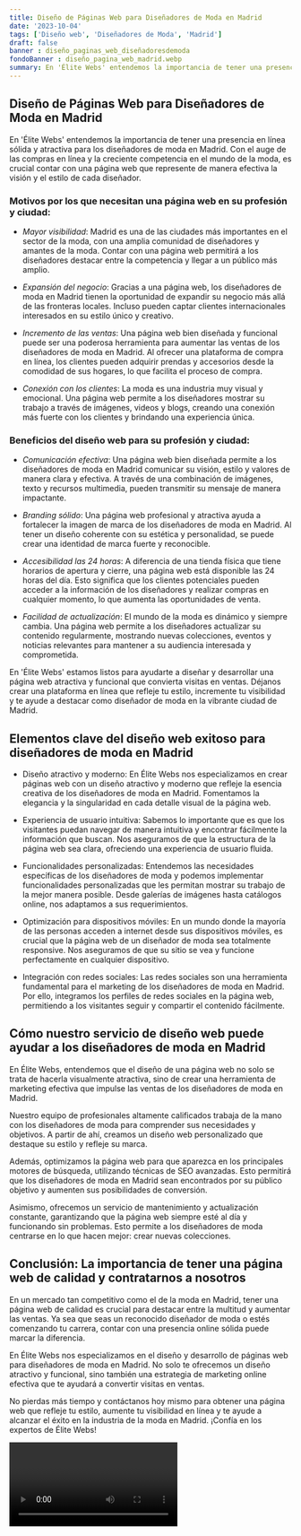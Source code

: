 ```yaml
---
title: Diseño de Páginas Web para Diseñadores de Moda en Madrid
date: '2023-10-04'
tags: ['Diseño web', 'Diseñadores de Moda', 'Madrid']
draft: false
banner : diseño_paginas_web_diseñadoresdemoda
fondoBanner : diseño_pagina_web_madrid.webp
summary: En 'Élite Webs' entendemos la importancia de tener una presencia en línea sólida y atractiva para los diseñadores de moda en Madrid. Con el auge de las compras en línea y la creciente competencia en el mundo de la moda, es crucial contar con una página web que represente de manera efectiva la visión y el estilo de cada diseñador. 
---
```


## Diseño de Páginas Web para Diseñadores de Moda en Madrid

En 'Élite Webs' entendemos la importancia de tener una presencia en línea sólida y atractiva para los diseñadores de moda en Madrid. Con el auge de las compras en línea y la creciente competencia en el mundo de la moda, es crucial contar con una página web que represente de manera efectiva la visión y el estilo de cada diseñador. 

### Motivos por los que necesitan una página web en su profesión y ciudad:

- *Mayor visibilidad*: Madrid es una de las ciudades más importantes en el sector de la moda, con una amplia comunidad de diseñadores y amantes de la moda. Contar con una página web permitirá a los diseñadores destacar entre la competencia y llegar a un público más amplio.

- *Expansión del negocio*: Gracias a una página web, los diseñadores de moda en Madrid tienen la oportunidad de expandir su negocio más allá de las fronteras locales. Incluso pueden captar clientes internacionales interesados en su estilo único y creativo.

- *Incremento de las ventas*: Una página web bien diseñada y funcional puede ser una poderosa herramienta para aumentar las ventas de los diseñadores de moda en Madrid. Al ofrecer una plataforma de compra en línea, los clientes pueden adquirir prendas y accesorios desde la comodidad de sus hogares, lo que facilita el proceso de compra.

- *Conexión con los clientes*: La moda es una industria muy visual y emocional. Una página web permite a los diseñadores mostrar su trabajo a través de imágenes, videos y blogs, creando una conexión más fuerte con los clientes y brindando una experiencia única.

### Beneficios del diseño web para su profesión y ciudad:

- *Comunicación efectiva*: Una página web bien diseñada permite a los diseñadores de moda en Madrid comunicar su visión, estilo y valores de manera clara y efectiva. A través de una combinación de imágenes, texto y recursos multimedia, pueden transmitir su mensaje de manera impactante.

- *Branding sólido*: Una página web profesional y atractiva ayuda a fortalecer la imagen de marca de los diseñadores de moda en Madrid. Al tener un diseño coherente con su estética y personalidad, se puede crear una identidad de marca fuerte y reconocible.

- *Accesibilidad las 24 horas*: A diferencia de una tienda física que tiene horarios de apertura y cierre, una página web está disponible las 24 horas del día. Esto significa que los clientes potenciales pueden acceder a la información de los diseñadores y realizar compras en cualquier momento, lo que aumenta las oportunidades de venta.

- *Facilidad de actualización*: El mundo de la moda es dinámico y siempre cambia. Una página web permite a los diseñadores actualizar su contenido regularmente, mostrando nuevas colecciones, eventos y noticias relevantes para mantener a su audiencia interesada y comprometida.

En 'Élite Webs' estamos listos para ayudarte a diseñar y desarrollar una página web atractiva y funcional que convierta visitas en ventas. Déjanos crear una plataforma en línea que refleje tu estilo, incremente tu visibilidad y te ayude a destacar como diseñador de moda en la vibrante ciudad de Madrid.

<GifSeo />

<Cta />

## Elementos clave del diseño web exitoso para diseñadores de moda en Madrid

- Diseño atractivo y moderno: En Élite Webs nos especializamos en crear páginas web con un diseño atractivo y moderno que refleje la esencia creativa de los diseñadores de moda en Madrid. Fomentamos la elegancia y la singularidad en cada detalle visual de la página web.

- Experiencia de usuario intuitiva: Sabemos lo importante que es que los visitantes puedan navegar de manera intuitiva y encontrar fácilmente la información que buscan. Nos aseguramos de que la estructura de la página web sea clara, ofreciendo una experiencia de usuario fluida.

- Funcionalidades personalizadas: Entendemos las necesidades específicas de los diseñadores de moda y podemos implementar funcionalidades personalizadas que les permitan mostrar su trabajo de la mejor manera posible. Desde galerías de imágenes hasta catálogos online, nos adaptamos a sus requerimientos.

- Optimización para dispositivos móviles: En un mundo donde la mayoría de las personas acceden a internet desde sus dispositivos móviles, es crucial que la página web de un diseñador de moda sea totalmente responsive. Nos aseguramos de que su sitio se vea y funcione perfectamente en cualquier dispositivo.

- Integración con redes sociales: Las redes sociales son una herramienta fundamental para el marketing de los diseñadores de moda en Madrid. Por ello, integramos los perfiles de redes sociales en la página web, permitiendo a los visitantes seguir y compartir el contenido fácilmente.

## Cómo nuestro servicio de diseño web puede ayudar a los diseñadores de moda en Madrid

En Élite Webs, entendemos que el diseño de una página web no solo se trata de hacerla visualmente atractiva, sino de crear una herramienta de marketing efectiva que impulse las ventas de los diseñadores de moda en Madrid.

Nuestro equipo de profesionales altamente calificados trabaja de la mano con los diseñadores de moda para comprender sus necesidades y objetivos. A partir de ahí, creamos un diseño web personalizado que destaque su estilo y refleje su marca.

Además, optimizamos la página web para que aparezca en los principales motores de búsqueda, utilizando técnicas de SEO avanzadas. Esto permitirá que los diseñadores de moda en Madrid sean encontrados por su público objetivo y aumenten sus posibilidades de conversión.

Asimismo, ofrecemos un servicio de mantenimiento y actualización constante, garantizando que la página web siempre esté al día y funcionando sin problemas. Esto permite a los diseñadores de moda centrarse en lo que hacen mejor: crear nuevas colecciones.

## Conclusión: La importancia de tener una página web de calidad y contratarnos a nosotros

En un mercado tan competitivo como el de la moda en Madrid, tener una página web de calidad es crucial para destacar entre la multitud y aumentar las ventas. Ya sea que seas un reconocido diseñador de moda o estés comenzando tu carrera, contar con una presencia online sólida puede marcar la diferencia.

En Élite Webs nos especializamos en el diseño y desarrollo de páginas web para diseñadores de moda en Madrid. No solo te ofrecemos un diseño atractivo y funcional, sino también una estrategia de marketing online efectiva que te ayudará a convertir visitas en ventas.

No pierdas más tiempo y contáctanos hoy mismo para obtener una página web que refleje tu estilo, aumente tu visibilidad en línea y te ayude a alcanzar el éxito en la industria de la moda en Madrid. ¡Confía en los expertos de Élite Webs!

<Video />

<CtaBot job='Diseñadores de Moda' city='Madrid'/>

<Gmaps query='Madrid+españa+maps' />